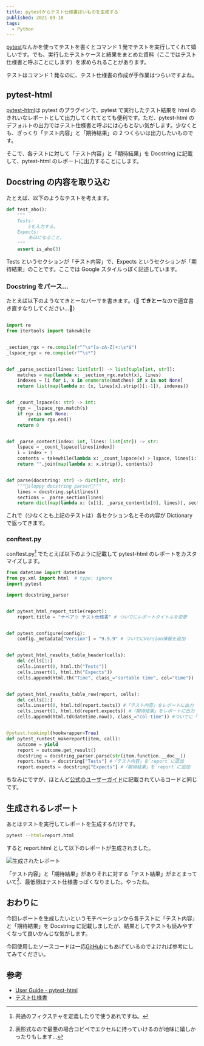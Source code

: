 ```yaml
---
title: pytestからテスト仕様書ぽいものを生成する
published: 2021-09-18
tags:
  - Python
---
```


[pytest](https://docs.pytest.org/en/6.2.x/index.html)なんかを使ってテストを書くとコマンド 1 発でテストを実行してくれて嬉しいです。でも、実行したテストケースと結果をまとめた資料（ここではテスト仕様書と呼ぶことにします）を求められることがあります。

テストはコマンド 1 発なのに、テスト仕様書の作成が手作業はつらいですよね。

## pytest-html

[pytest-html](https://github.com/pytest-dev/pytest-html)は pytest のプラグインで、pytest で実行したテスト結果を html のきれいなレポートとして出力してくれてとても便利です。ただ、pytest-html のデフォルトの出力ではテスト仕様書と呼ぶには心もとない気がします。少なくとも、ざっくり「テスト内容」と「期待結果」の 2 つくらいは出力したいものです。

そこで、各テストに対して「テスト内容」と「期待結果」を Docstring に記載して、pytest-html のレポートに出力することにします。

## Docstring の内容を取り込む

たとえば、以下のようなテストを考えます。

```py
def test_aho():
    """
    Tests:
        3を入力する。
    Expects:
        あほになること。
    """
    assert is_aho(3)
```

Tests というセクションが「テスト内容」で、Expects というセクションが「期待結果」のことです。ここでは Google スタイルっぽく記述しています。

### Docstring をパース…

たとえば以下のようなてきとーなパーサを書きます。（🚧 **てきとー**なので適宜書き直すなりしてください…🚧）

```py

import re
from itertools import takewhile


_section_rgx = re.compile(r"^\s*[a-zA-Z]+:\s*$")
_lspace_rgx = re.compile(r"^\s*")


def _parse_section(lines: list[str]) -> list[tuple[int, str]]:
    matches = map(lambda x: _section_rgx.match(x), lines)
    indexes = [i for i, x in enumerate(matches) if x is not None]
    return list(map(lambda x: (x, lines[x].strip()[:-1]), indexes))


def _count_lspace(s: str) -> int:
    rgx = _lspace_rgx.match(s)
    if rgx is not None:
        return rgx.end()
    return 0


def _parse_content(index: int, lines: list[str]) -> str:
    lspace = _count_lspace(lines[index])
    i = index + 1
    contents = takewhile(lambda x: _count_lspace(x) > lspace, lines[i:])
    return "".join(map(lambda x: x.strip(), contents))


def parse(docstring: str) -> dict[str, str]:
    """🚧sloppy docstring parser🚧"""
    lines = docstring.splitlines()
    sections = _parse_section(lines)
    return dict(map(lambda x: (x[1], _parse_content(x[0], lines)), sections))
```

これで（少なくとも上記のテストは）各セクション名とその内容が Dictionary で返ってきます。

### conftest.py

conftest.py[^conftest.py] でたとえば以下のように記載して pytest-html のレポートをカスタマイズします。

```py
from datetime import datetime
from py.xml import html  # type: ignore
import pytest

import docstring_parser


def pytest_html_report_title(report):
    report.title = "ナベアツ テスト仕様書" # ついでにレポートタイトルを変更


def pytest_configure(config):
    config._metadata["Version"] = "9.9.9" # ついでにVersion情報を追加


def pytest_html_results_table_header(cells):
    del cells[1:]
    cells.insert(0, html.th("Tests"))
    cells.insert(1, html.th("Expects"))
    cells.append(html.th("Time", class_="sortable time", col="time"))


def pytest_html_results_table_row(report, cells):
    del cells[1:]
    cells.insert(0, html.td(report.tests)) #「テスト内容」をレポートに出力
    cells.insert(1, html.td(report.expects)) #「期待結果」をレポートに出力
    cells.append(html.td(datetime.now(), class_="col-time")) #ついでに「時間」もレポートに出力


@pytest.hookimpl(hookwrapper=True)
def pytest_runtest_makereport(item, call):
    outcome = yield
    report = outcome.get_result()
    docstring = docstring_parser.parse(str(item.function.__doc__))
    report.tests = docstring["Tests"] #「テスト内容」を`report`に追加
    report.expects = docstring["Expects"] #「期待結果」を`report`に追加
```

ちなみにですが、ほとんど[公式のユーザーガイド](https://pytest-html.readthedocs.io/en/latest/user_guide.html#modifying-the-results-table)に記載されているコードと同じです。

## 生成されるレポート

あとはテストを実行してレポートを生成するだけです。

```sh
pytest --html=report.html
```

すると report.html として以下のレポートが生成されました。

![生成されたレポート](./report.PNG)

「テスト内容」と「期待結果」がありそれに対する「テスト結果」がまとまっていて[^エクセル]、最低限はテスト仕様書っぽくなりました。やったね。

## おわりに

今回レポートを生成したいというモチベーションから各テストに「テスト内容」と「期待結果」を Docstring に記載しましたが、結果としてテストも読みやすくなって良いかんじな気がします。

今回使用したソースコードは一応[GitHub](https://github.com/tamaosa/pytest-html-sample)にもあげているのでよければ参考にしてみてください。

## 参考

- [User Guide - pytest-html](https://pytest-html.readthedocs.io/en/latest/user_guide.html)
- [テスト仕様書](https://qiita.com/jun2014/items/cad7328978e709fe79f4)

[^conftest.py]: 共通のフィクスチャを定義したりで使うあれですね。
[^エクセル]: 表形式なので最悪の場合コピペでエクセルに持っていけるのが地味に嬉しかったりもします…
